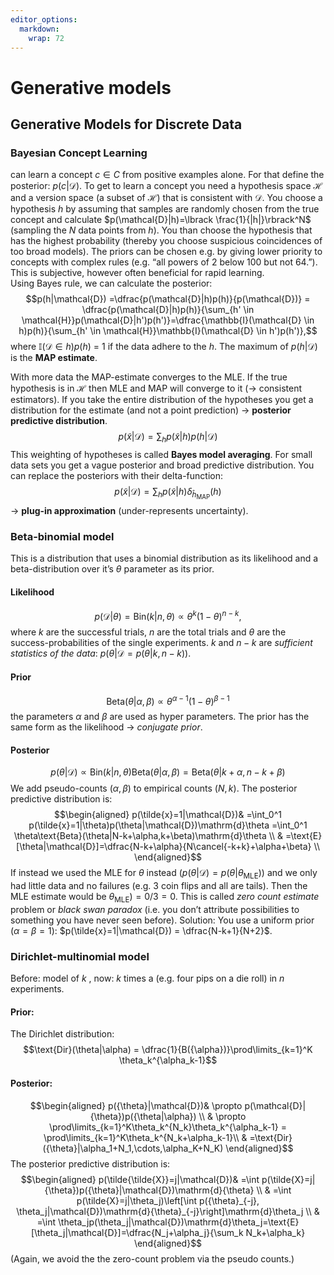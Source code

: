 ```yaml
---
editor_options: 
  markdown: 
    wrap: 72
---
```


# Generative models

## Generative Models for Discrete Data

### Bayesian Concept Learning

can learn a concept $c \in C$ from positive examples alone. For that
define the posterior: $p(c|\mathcal{D})$. To get to learn a concept you
need a hypothesis space $\mathcal{H}$ and a version space (a subset of
$\mathcal{H}$) that is consistent with $\mathcal{D}$. You choose a
hypothesis $h$ by assuming that samples are randomly chosen from the
true concept and calculate
$p(\mathcal{D}|h)=\lbrack \frac{1}{|h|}\rbrack^N$ (sampling the $N$ data
points from $h$). You than choose the hypothesis that has the highest
probability (thereby you choose suspicious coincidences of too broad
models). The priors can be chosen e.g. by giving lower priority to
concepts with complex rules (e.g. "all powers of 2 below 100 but not
64."). This is subjective, however often beneficial for rapid learning.\
Using Bayes rule, we can calculate the posterior:
$$p(h|\mathcal{D}) =\dfrac{p(\mathcal{D}|h)p(h)}{p(\mathcal{D})} =  \dfrac{p(\mathcal{D}|h)p(h)}{\sum_{h' \in \mathcal{H}}p(\mathcal{D}|h')p(h')}=\dfrac{\mathbb{I}(\mathcal{D} \in h)p(h)}{\sum_{h' \in \mathcal{H}}\mathbb{I}(\mathcal{D} \in h')p(h')},$$
where $\mathbb{I}(\mathcal{D} \in h)p(h)$ = 1 if the data adhere to the
$h$. The maximum of $p(h|\mathcal{D})$ is the **MAP estimate**.

With more data the MAP-estimate converges to the MLE. If the true
hypothesis is in $\mathcal{H}$ then MLE and MAP will converge to it
($\rightarrow$ consistent estimators). If you take the entire
distribution of the hypotheses you get a distribution for the estimate
(and not a point prediction) $\rightarrow$ **posterior predictive
distribution**.
$$p(\tilde{x}|\mathcal{D}) = \sum_h p(\tilde{x}|h)p(h|\mathcal{D})$$
This weighting of hypotheses is called **Bayes model averaging**. For
small data sets you get a vague posterior and broad predictive
distribution. You can replace the posteriors with their delta-function:
$$p(\tilde{x}|\mathcal{D}) = \sum_h p(\tilde{x}|h)\delta_{\hat{h}_{\text{MAP}}}(h)$$
$\rightarrow$ **plug-in approximation** (under-represents uncertainty).

### Beta-binomial model

This is a distribution that uses a binomial distribution as its
likelihood and a beta-distribution over it's $\theta$ parameter as its
prior.

#### Likelihood

$$p(\mathcal{D}|\theta) = \text{Bin}(k|n, \theta) \propto \theta^k (1-\theta)^{n-k},$$
where $k$ are the successful trials, $n$ are the total trials and
$\theta$ are the success-probabilities of the single experiments. $k$
and $n-k$ are *sufficient statistics of the data*:
$p(\theta|\mathcal{D} = p(\theta|k, n-k))$.

#### Prior

$$\text{Beta}(\theta|\alpha, \beta) \propto \theta^{\alpha-1}(1-\theta)^{\beta-1}$$
the parameters $\alpha$ and $\beta$ are used as hyper parameters. The
prior has the same form as the likelihood $\rightarrow$ *conjugate
prior*.

#### Posterior

$$p(\theta|\mathcal{D}) \propto \text{Bin}(k|n,\theta)\text{Beta}(\theta|\alpha, \beta)=\text{Beta}(\theta|k+\alpha,n-k+\beta)$$
We add pseudo-counts ($\alpha, \beta$) to empirical counts ($N, k$). The
posterior predictive distribution is: $$\begin{aligned}
                p(\tilde{x}=1|\mathcal{D})& =\int_0^1 p(\tilde{x}=1|\theta)p(\theta|\mathcal{D})\mathrm{d}\theta 
                        =\int_0^1 \theta\text{Beta}(\theta|N-k+\alpha,k+\beta)\mathrm{d}\theta \\
                        & =\text{E}[\theta|\mathcal{D}]=\dfrac{N-k+\alpha}{N\cancel{-k+k}+\alpha+\beta} \\
            \end{aligned}$$ If instead we used the MLE for $\theta$
instead ($p(\theta|\mathcal{D}) = p(\theta|\theta_{\text{MLE}})$) and we
only had little data and no failures (e.g. 3 coin flips and all are
tails). Then the MLE estimate would be $\theta_{\text{MLE}}) = 0/3 = 0$.
This is called *zero count estimate* problem or *black swan paradox*
(i.e. you don't attribute possibilities to something you have never seen
before). Solution: You use a uniform prior ($\alpha = \beta = 1$):
$p(\tilde{x}=1|\mathcal{D}) = \dfrac{N-k+1}{N+2}$.

### Dirichlet-multinomial model

Before: model of $k$ , now: $k$ times a (e.g. four pips on a die roll)
in $n$ experiments.

#### Prior:

The Dirichlet distribution:
$$\text{Dir}(\theta|\alpha) = \dfrac{1}{B({\alpha})}\prod\limits_{k=1}^K \theta_k^{\alpha_k-1}$$

#### Posterior:

$$\begin{aligned}
            p({\theta}|\mathcal{D})& \propto p(\mathcal{D}|{\theta})p({\theta|\alpha}) \\
                & \propto \prod\limits_{k=1}^K\theta_k^{N_k}\theta_k^{\alpha_k-1} = \prod\limits_{k=1}^K\theta_k^{N_k+\alpha_k-1}\\
                & =\text{Dir}({\theta}|\alpha_1+N_1,\cdots,\alpha_K+N_K)
            \end{aligned}$$ The posterior predictive distribution is:
$$\begin{aligned}
                p(\tilde{\tilde{X}}=j|\mathcal{D})& =\int p(\tilde{X}=j|{\theta})p({\theta}|\mathcal{D})\mathrm{d}{\theta} \\
                    & =\int p(\tilde{X}=j|\theta_j)\left[\int p({\theta}_{-j}, \theta_j|\mathcal{D})\mathrm{d}{\theta}_{-j}\right]\mathrm{d}\theta_j \\
                    & =\int \theta_jp(\theta_j|\mathcal{D})\mathrm{d}\theta_j=\text{E}[\theta_j|\mathcal{D}]=\dfrac{N_j+\alpha_j}{\sum_k N_k+\alpha_k}
                \end{aligned}$$ (Again, we avoid the the zero-count
problem via the pseudo counts.)


<!--# TODO: Write examples for sklearn or other library -->

